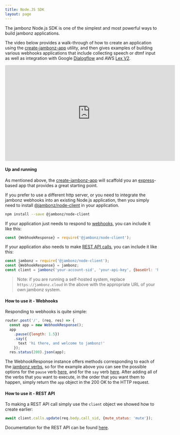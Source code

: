 ```yaml
---
title: Node.JS SDK
layout: page
---
```


The jambonz Node.js SDK is one of the simplest and most powerful ways to build jambonz applications.  

The video below provides a walk-through of how to create an application using the [create-jambonz-app](/sdks/npx) utility, and then gives examples of building various webhooks applications that include collecting speech or dtmf input as well as integration with Google [Dialogflow](https://developers.google.com/learn/pathways/chatbots-dialogflow) and AWS [Lex V2](https://aws.amazon.com/blogs/aws/amazon-lex-enhanced-console-experience/).

<div class="video-wrap">
  <iframe width="560" height="315" src="https://www.youtube.com/embed/42jcqyvCstU" title="YouTube video player" frameborder="0" allow="accelerometer; autoplay; clipboard-write; encrypted-media; gyroscope; picture-in-picture" allowfullscreen></iframe>
</div>

#### Up and running
As mentioned above, the [create-jambonz-app](/sdks/npx) will scaffold you an [express](https://expressjs.com/)-based app that provides a great starting point.

If you prefer to use a different http server, or you need to integrate the jambonz webhooks into an existing Node.js application, then you simply need to install [@jambonz/node-client](https://www.npmjs.com/package/@jambonz/node-client) in your application.

```bash
npm install --save @jambonz/node-client
```

If your application just needs to respond to [webhooks](/reference/webhooks/call-hook-post), you can include it like this:
```js
const {WebhookResponse} = require('@jambonz/node-client');
```

If your application also needs to make [REST API calls](/reference/rest-call-control), you can include it like this:
```js
const jambonz = require('@jambonz/node-client');
const {WebhookResponse} = jambonz;
const client = jambonz('your-account-sid', 'your-api-key', {baseUrl: 'https://jambonz.cloud'});
```
> Note: if you are running a self-hosted system, replace `https://jambonz.cloud` in the above with the appropriate URL of your own jambonz system.

#### How to use it - Webhooks
Responding to webhooks is quite simple:

```js
router.post('/', (req, res) => {
  const app = new WebhookResponse();
  app
    .pause({length: 1.5})
    .say({
      text 'hi there, and welcome to jambonz!'
    });
  res.status(200).json(app);
```

The WebhookResponse instance offers methods corresponding to each of the [jambonz verbs](/verbs/verbs/overview/), so for the example above you can see the possible options for the `pause` verb [here](/verbs/verbs/pause/), and for the `say` verb [here](/verbs/verbs/say/).  After adding all of the verbs that you want to execute, in the order that you want them to happen, simply return the `app` object in the 200 OK to the HTTP request.


#### How to use it - REST API
To making a REST API call simply use the `client` object we showed how to create earlier:
```js
await client.calls.update(req.body.call_sid, {mute_status: 'mute'});
```
Documentation for the REST API can be found [here](/reference/rest-call-control/calls/create-call).